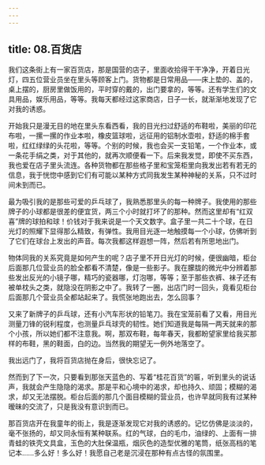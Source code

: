 ```yaml
---
---
---
```

title: 08.百货店
---




我们这条街上有一家百货店，那是国营的店子，里面收拾得干干净净，开着日光灯，四五位营业员坐在里头等顾客上门。货物都是日常用品——床上垫的、盖的，桌上摆的，厨房里做饭用的，平时穿的戴的，出门要拿的，等等。还有学生们的文具用品，娱乐用品，等等。我每天都经过这家商店，日子一长，就渐渐地发现了它对我的诱惑。

开始我只是漫无目的地在里头东看西看，我的目光扫过舒适的布鞋啦，美丽的印花布啦，一摞一摞的作业本啦，橡皮篮球啦，远征用的铝制水壶啦，舒适的棉手套啦，红红绿绿的头花啦，等等。个别的时候，我也会买一支铅笔，一个作业本，或一条花手绢之类，对于其他的，就再次顺便看一下。后来我发觉，即使不买东西，我也爱在店子里头流连。各种货物都在那些格子里和宝笼柜里向我发出若有若无的信息，我于恍惚中感到它们有可能以某种方式同我发生某种神秘的关系，只不过时间未到而已。

最为吸引我的是那些可爱的乒乓球了，我熟悉那里头的每一种牌子。我使用的那些牌子的小球都是很差的便宜货，两三个小时就打坏了的那种。然而这里却有“红双喜”牌的球拍和球！价钱对于我来说是一个天文数字。盒子里一共二十个球，在日光灯的照耀下显得那么精致，有弹性。我用目光逐一地触摸每一个小球，仿佛听到了它们在球台上发出的声音。每次我都这样遐想一阵，然后若有所思地出门。

物体同我的关系究竟是如何产生的呢？店子里不开日光灯的时候，便很幽暗，柜台后面那几位营业员的脸全都看不清楚，像是一些影子。我在朦胧的微光中分辨着那些发出反光的小镜子哪，精巧的瓷器哪，灯泡哪，等等；至于那些衣裤、袜子还有被单枕头之类，就隐没在阴影之中了。我转了一圈，出店门时一回头，竟看见柜台后面那几个营业员全都站起来了。我慌张地跑出去，怎么回事？

又来了新牌子的乒乓球，还有小汽车形状的铅笔刀。我在宝笼前看了又看，用目光测量刀锋的锐利程度，也测量乒乓球壳的韧性。她们知道我是每隔一两天就来的那个小孩，所以她们都不注意我。啊，那双布鞋，每年春天，我都盼望家里给我买那样的布鞋，黑的鞋面，白的边。当然我的期望无一例外地落空了。

我出远门了，我将百货店抛在身后，很快忘记了。

然而到了下一次，只要看到那张天蓝色的、写着“桂花百货”的匾，听到里头的说话声，我就会产生隐隐的渴求。那是平和心境中的渴求，却也持久、顽固；模糊的渴求，却又无法摆脱。柜台后面的那几个面目模糊的营业员，也许早就同我有过某种暧昧的交流了，只是我没有意识到而已。

那百货店开在我童年的街上，我是逐渐发现它对我的诱惑的。记忆仿佛是淡淡的，毫不张扬的，却又同永恒有某种联系。红的气球，白的毛巾，油绿的、上面有一排青蛙的铁壳文具盒，玉色的大肚保温瓶，烟灰色的造型优雅的笔筒，纸张高档的笔记本……多么好！多么好！我愿自己老是沉浸在那种有点古怪的氛围里。
